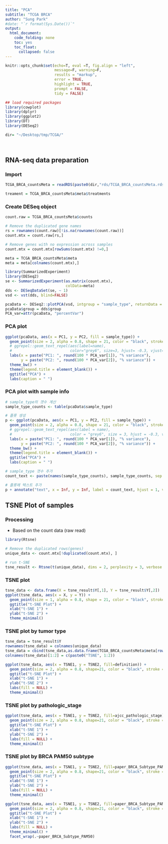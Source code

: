 ```yaml
---
title: "PCA"
subtitle: "TCGA BRCA"
author: "Sung Park"
#date: "`r format(Sys.Date())`"
output: 
  html_document:
    code_folding: none
    toc: yes
    toc_float:
      collapsed: false
---
```


```r
knitr::opts_chunk$set(echo=T, eval =T, fig.align = "left", 
                      message=F, warning=F,
                      results = "markup",
                      error = TRUE,
                      highlight = TRUE,
                      prompt = FALSE,
                      tidy = FALSE)
```

```r
## load required packages
library(cowplot)
library(dplyr)
library(ggplot2)
library(DT)
library(DESeq2)
```

```r
dir= "~/Desktop/tmp/TCGA/"
```

<br>

## RNA-seq data preparation 

### Import 
```r
TCGA_BRCA_countsMeta = readRDS(paste0(dir,"rds/TCGA_BRCA_countsMeta.rds")) 

treament = TCGA_BRCA_countsMeta$meta$treatments
```

### Create DESeq object 
```r
count.raw = TCGA_BRCA_countsMeta$counts

# Remove the duplicated gene names 
rs = rownames(count.raw)[!is.na(rownames(count.raw))]
count.mtx = count.raw[rs,]

# Remove genes with no expression across samples 
count.mtx = count.mtx[rowSums(count.mtx) !=0,]
```


```r
meta = TCGA_BRCA_countsMeta$meta
meta = meta[colnames(count.mtx),]
```


```r
library(SummarizedExperiment)
library(DESeq2)
se <- SummarizedExperiment(as.matrix(count.mtx), 
                           colData=meta)
dds <- DESeqDataSet(se, ~ 1)
vsd <- vst(dds, blind=FALSE)

pcaData <- DESeq2::plotPCA(vsd, intgroup = "sample_type", returnData = TRUE)
pcaData$group = dds$group
PCA_var=attr(pcaData, "percentVar")
```

### PCA plot 
```r
ggplot(pcaData, aes(x = PC1, y = PC2, fill = sample_type)) +
  geom_point(size = 2, alpha = 0.8, shape = 21, color = "black", stroke = 0.2)  +
  # ggrepel::geom_text_repel(aes(label=name), 
  #                          color="grey6", size=3, hjust= -0.3, vjust=-0.3) +
  labs(x = paste("PC1: ", round(100 * PCA_var[1]), "% variance"),
       y = paste("PC2: ", round(100 * PCA_var[2]), "% variance")) +
  theme_bw() +
  theme(legend.title = element_blank()) +
  ggtitle("PCA") +
  labs(caption = " ")
```

### PCA plot with sample info   
```r
# sample_type의 갯수 계산
sample_type_counts <- table(pcaData$sample_type)

# 플롯 생성
p <- ggplot(pcaData, aes(x = PC1, y = PC2, fill = sample_type)) +
  geom_point(size = 2, alpha = 0.8, shape = 21, color = "black", stroke = 0.2) +
  # ggrepel::geom_text_repel(aes(label = name), 
  #                          color = "grey6", size = 3, hjust = -0.3, vjust = -0.3) +
  labs(x = paste("PC1: ", round(100 * PCA_var[1]), "% variance"),
       y = paste("PC2: ", round(100 * PCA_var[2]), "% variance")) +
  theme_bw() +
  theme(legend.title = element_blank()) +
  ggtitle("PCA") +
  labs(caption = " ")

# sample_type 갯수 추가
count_text <- paste(names(sample_type_counts), sample_type_counts, sep = ": ", collapse = "\n")

# 플롯에 텍스트 추가
p + annotate("text", x = Inf, y = Inf, label = count_text, hjust = 1, vjust = 1, size = 3, color = "black", angle = 0, fontface = "bold")

```


## TSNE Plot of samples {.tabset}

### Processing

* Based on the count data (raw read)
```r
library(Rtsne)

# Remove the duplicated rows(genes)
unique_data <- count.mtx[!duplicated(count.mtx), ]

# run t-SNE 
tsne_result <- Rtsne(t(unique_data), dims = 2, perplexity = 3, verbose = TRUE, max_iter = 100)

```

### TSNE plot
```r
tsne_data <- data.frame(X = tsne_result$Y[,1], Y = tsne_result$Y[,2])
ggplot(tsne_data, aes(x = X, y = Y)) +
  geom_point(size = 1, alpha = 0.8, shape = 21, color = "black", stroke = 0.2) +
  ggtitle("t-SNE Plot") +
  xlab("t-SNE 1") +
  ylab("t-SNE 2") +
  theme_minimal()
```

### TSNE plot by tumor type

```r
tsne_data = tsne_result$Y
rownames(tsne_data) = colnames(unique_data)
tsne_data = cbind(tsne_data,as.data.frame(TCGA_BRCA_countsMeta$meta[rownames(tsne_data),]))
colnames(tsne_data)[1:2] = c(paste0("TSNE", 1:2))
```

```r
ggplot(tsne_data, aes(x = TSNE1, y = TSNE2, fill=definition)) +
  geom_point(size = 2, alpha = 0.8, shape=21, color = "black", stroke = 0.2) +
  ggtitle("t-SNE Plot") +
  xlab("t-SNE 1") +
  ylab("t-SNE 2") +
  labs(fill = NULL) +
  theme_minimal()
```

### TSNE plot by pathologic_stage
```r
ggplot(tsne_data, aes(x = TSNE1, y = TSNE2, fill=ajcc_pathologic_stage)) +
  geom_point(size = 2, alpha = 0.8, shape=21, color = "black", stroke = 0.2) +
  ggtitle("t-SNE Plot") +
  xlab("t-SNE 1") +
  ylab("t-SNE 2") +
  labs(fill = NULL) +
  theme_minimal()
```

### TSNE plot by BRCA PAM50 subtype
```r
ggplot(tsne_data, aes(x = TSNE1, y = TSNE2, fill=paper_BRCA_Subtype_PAM50)) +
  geom_point(size = 2, alpha = 0.8, shape=21, color = "black", stroke = 0.2) +
  ggtitle("t-SNE Plot") +
  xlab("t-SNE 1") +
  ylab("t-SNE 2") +
  labs(fill = NULL) +
  theme_minimal()

ggplot(tsne_data, aes(x = TSNE1, y = TSNE2, fill=paper_BRCA_Subtype_PAM50)) +
  geom_point(size = 2, alpha = 0.8, shape=21, color = "black", stroke = 0.2) +
  ggtitle("t-SNE Plot") +
  xlab("t-SNE 1") +
  ylab("t-SNE 2") +
  labs(fill = NULL) +
  theme_minimal() +
  facet_wrap(.~paper_BRCA_Subtype_PAM50)
```

